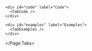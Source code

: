 

<Meta title="SUI/Components/Advanced/Accordion" />

<Unstyled>
  <Page.Tabs
    title="Accordion"
    subtitle="The Accordion allows users to show and hide the content of related titles on
a page."
    status="ready"
  >
    <div id="usage" label="Usage">
      <TabUsage />
    </div>

    <div id="code" label="Code">
      <TabCode />
    </div>

    <div id="examples" label="Examples">
      <TabExamples />
    </div>
  </Page.Tabs>
</Unstyled>
